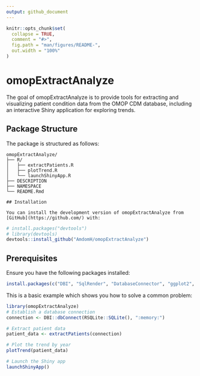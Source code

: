 ```yaml
---
output: github_document
---
```


<!-- README.md is generated from README.Rmd. Please edit that file -->

```r
knitr::opts_chunk$set(
  collapse = TRUE,
  comment = "#>",
  fig.path = "man/figures/README-",
  out.width = "100%"
)
```

# omopExtractAnalyze

<!-- badges: start -->

<!-- badges: end -->

The goal of omopExtractAnalyze is to provide tools for extracting and visualizing patient condition data from the OMOP CDM database, including an interactive Shiny application for exploring trends.

## Package Structure

The package is structured as follows:

``` plaintext
omopExtractAnalyze/
├── R/
│   ├── extractPatients.R
│   ├── plotTrend.R
│   └── launchShinyApp.R
├── DESCRIPTION
├── NAMESPACE
└── README.Rmd

## Installation

You can install the development version of omopExtractAnalyze from [GitHub](https://github.com/) with:

``` 

```r
# install.packages("devtools")
# library(devtools)
devtools::install_github("AmdomH/omopExtractAnalyze")

```


## Prerequisites

Ensure you have the following packages installed:

```r
install.packages(c("DBI", "SqlRender", "DatabaseConnector", "ggplot2", "shiny"))
```

This is a basic example which shows you how to solve a common problem:

```r
library(omopExtractAnalyze)
# Establish a database connection
connection <- DBI::dbConnect(RSQLite::SQLite(), ":memory:")

# Extract patient data
patient_data <- extractPatients(connection)

# Plot the trend by year
plotTrend(patient_data)

# Launch the Shiny app
launchShinyApp()

```
